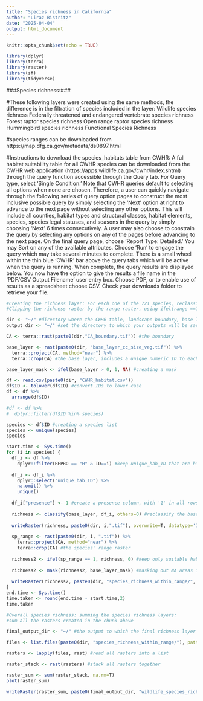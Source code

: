 ---
title: "Species richness in California"
author: "Liraz Bistritz"
date: "2025-04-04"
output: html_document
---

```{r setup, include=FALSE}
knitr::opts_chunk$set(echo = TRUE)
```

```{r}
library(dplyr)
library(terra)
library(raster)
library(sf)
library(tidyverse)
```

###Species richness:###

#These following layers were created using the same methods, the difference is in the filtration of species included in the layer:
Wildlife species richness
Federally threatened and endangered vertebrate species richness
Forest raptor species richness
Open range raptor species richness
Hummingbird species richness
Functional Species Richness

#species ranges can be downloaded from https://map.dfg.ca.gov/metadata/ds0897.html

#Instructions to download the species_habitats table from CWHR:
A full habitat suitability table for all CWHR species can be downloaded from the CWHR web application (https://apps.wildlife.ca.gov/cwhr/index.shtml) through the query function accessible through the Query tab. For Query type, select ‘Single Condition.’ Note that CWHR queries default to selecting all options when none are chosen. Therefore, a user can quickly navigate through the following series of query option pages to construct the most inclusive possible query by simply selecting the ‘Next’ option at right to advance to the next page without selecting any other options. This will include all counties, habitat types and structural classes, habitat elements, species, species legal statuses, and seasons in the query by simply choosing ‘Next’ 6 times consecutively. A user may also choose to constrain the query by selecting any options on any of the pages before advancing to the next page. On the final query page, choose ‘Report Type: Detailed.’ You may Sort on any of the available attributes. Choose ‘Run’ to engage the query which may take several minutes to complete. There is a small wheel within the thin blue ‘CWHR’ bar above the query tabs which will be active when the query is running. When complete, the query results are displayed below. You now have the option to give the results a file name in the ‘PDF/CSV Output Filename’ user entry box. Choose PDF, or to enable use of results as a spreadsheet choose CSV. Check your downloads folder to retrieve your file.

```{r}
#Creating the richness layer: For each one of the 721 species, reclassifying the base layer, so that every cell will be assigned 1 if it's suitable for the species, or 0 if not.
#Clipping the richness raster by the range raster, using ifel(range ==1, richness, 0)

dir <- "~/" #directory where the CWHR table, landscape boundary, base layer and species' ranges are located
output_dir <- "~/" #set the directory to which your outputs will be saved

CA <- terra::rast(paste0(dir,"CA_boundary.tif")) #the boundary

base_layer <- rast(paste0(dir, "base_layer_cc_size_veg.tif")) %>%
  terra::project(CA, method="near") %>%
  terra::crop(CA) #the base layer, includes a unique numeric ID to each canopy_cover-size-vegetation combination. The ID needs to match with the IDs in the habitat table (a new column that needs to be created, named 'unique_hab_ID').

base_layer_mask <- ifel(base_layer > 0, 1, NA) #creating a mask

df <- read.csv(paste0(dir, "CWHR_habitat.csv"))
df$ID <- tolower(df$ID) #convert IDs to lower case
df <- df %>%
  arrange(df$ID)

#df <- df %>%
#  dplyr::filter(df$ID %in% species)

species <- df$ID #creating a species list
species <- unique(species)
species

start.time <- Sys.time()
for (i in species) {
  df_i <- df %>%
    dplyr::filter(REPRO == "H" & ID==i) #keep unique_hab_ID that are highly suitable for that species
  
  df_i <- df_i %>%
    dplyr::select("unique_hab_ID") %>%
    na.omit() %>%
    unique()
  
  df_i["presence"] <- 1 #create a presence column, with '1' in all rows
  
  richness <- classify(base_layer, df_i, others=0) #reclassify the base layer. cc_size_veg combinations that are suitable for that species are reclassified to 1, others to 0.
  
  writeRaster(richness, paste0(dir, i,".tif"), overwrite=T, datatype='INT1U') #saving the output
  
  sp_range <- rast(paste0(dir, i, ".tif")) %>%
    terra::project(CA, method="near") %>%
    terra::crop(CA) #the species' range raster
  
  richness2 <- ifel(sp_range == 1, richness, 0) #keep only suitable habitat pixels that are within the species' range
  
  richness2 <- mask(richness2, base_layer_mask) #masking out NA areas in the base layer
  
  writeRaster(richness2, paste0(dir, "species_richness_within_range/", i,".tif"), overwrite=T, datatype='INT1U') #saving the output
}
end.time <- Sys.time()
time.taken <- round(end.time - start.time,2)
time.taken
```

```{r}
#Overall species richness: summing the species richness layers:
#sum all the rasters created in the chunk above

final_output_dir <- "~/" #the output to which the final richness layer will be saved

files <- list.files(paste0(dir, "species_richness_within_range/"), pattern="*.tif$", full.names=TRUE) #list the folder to which the individual species richness layers, clipped to the species' range, were saved.

rasters <- lapply(files, rast) #read all rasters into a list

raster_stack <- rast(rasters) #stack all rasters together

raster_sum <- sum(raster_stack, na.rm=T)
plot(raster_sum)

writeRaster(raster_sum, paste0(final_output_dir, "wildlife_species_richness.tif"), overwrite=T, datatype='INT2U') #saving the output
```
